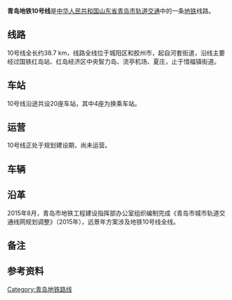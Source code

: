 {{QD Future infrastructure}}
{{Infobox rail system-route
|rail_name= 青岛地铁10号线
|other_name= 
|banner_color={{青岛地铁标志色|10}}
|image_width=
|logo_filename=QM L10 icon.svg
|logo_width     = 120px
|logo_bgcolor=
|logo_note=
|image=
|imagesize=
|caption=
|system_map=
|mapimage_width=
|map_bgcolor=
|code_name=M10
|locale={{CHN}}[[山东省|山东省]][[青岛市|青岛市]]
|service_type=[[城市轨道交通系统|城市轨道交通系统]]
|network=[[青岛地铁|青岛地铁]]
|start=[[河套站|河套站]]<br />[[铁骑山路站|铁骑山路站]]
|状态=规划中
|begin_operation=
|end_operation=
|operation_note=
|system_length=
|length_in_operation=
|total_length=38.7 km
|line_title=线路
|lines=[[双线铁路|双线]]
|stations=
|max_speed=80 km/h
|track_gauge={{标准轨}}
|engine=电力牵引 
|electrified=[[第三轨供电|第三轨供电]]
|rollingstock=[[电力动车组|电力动车组]][[地铁车型#B型车|B型车]]
|fleet_size=6车（4[[动车组动车|动]]2[[动车组拖车|拖]]）
|线路类型=地下
|min_radius=
|max_grade=
|block_signal=
|operator=青岛地铁集团
|website= http://www.qd-metro.com/
|depot=
}}

'''青岛地铁10号线'''是[[中华人民共和国|中华人民共和国]][[山东省|山东省]][[青岛市|青岛市]][[青岛地铁|轨道交通]]中的一条[[地铁|地铁]]线路。

==线路==
10号线全长约38.7 km，线路全线位于城阳区和胶州市，起自河套街道，沿线主要经过国铁红岛站、红岛经济区中央智力岛、流亭机场、夏庄，止于惜福镇街道。{{参|name=2015plan|{{cite|url=http://www.qd-metro.com/planning/view.php?id=237|title=《青岛市城市轨道交通线网规划调整》（2015年）公示|publisher=青岛地铁官方网站|date=2015-08-20|accessdate=2016-08-12|archive-date=2021-04-10|archive-url=https://web.archive.org/web/20210410020700/http://www.qd-metro.com/planning/view.php?id=237|dead-url=no}}}}

==车站==
10号线沿途共设20座车站，其中4座为换乘车站。

==运营==
10号线正处于规划建设期，尚未运营。{{参|{{cite|url=http://qingdao.news.163.com/16/0407/08/BK1LP0NJ034813IQ.html|title=红岛交通枢纽站二次环评 三条地铁汇集|publisher=网易青岛网站|date=2016-04-07|access-date=2016-07-15|archive-url=https://web.archive.org/web/20160814185158/http://qingdao.news.163.com/16/0407/08/BK1LP0NJ034813IQ.html|archive-date=2016-08-14|dead-url=yes}}}}

==车辆==


==沿革==
2015年8月，青岛市地铁工程建设指挥部办公室组织编制完成《青岛市城市轨道交通线网规划调整》（2015年），远景年方案涉及地铁10号线全线。{{参|name=2015plan}}

==备注==
{{ReflistH}}
{{NoteFoot}}
{{ReflistF}}

==参考资料==
{{ReflistH}}
{{RefFoot}}
{{ReflistF}}

{{青岛地铁线路}}
{{青岛地铁10号线车站}}

[[Category:青岛地铁路线|Category:青岛地铁路线]]